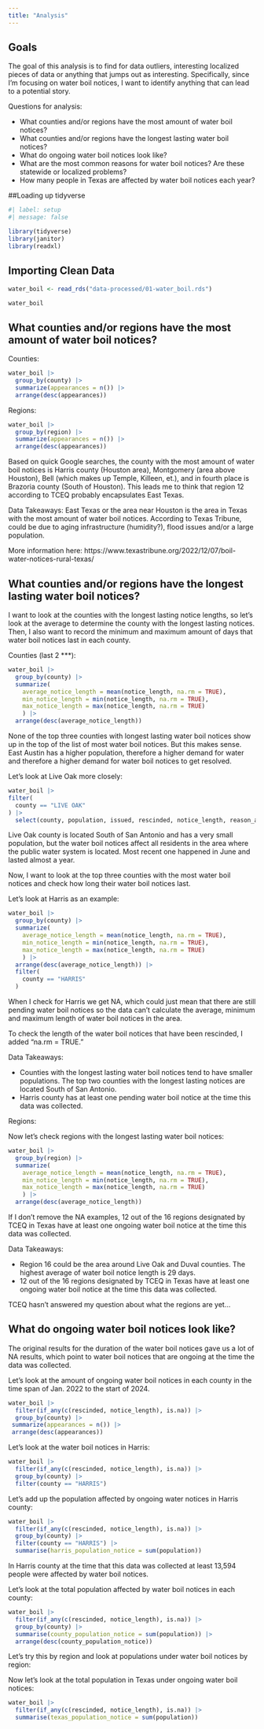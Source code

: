 ```yaml
---
title: "Analysis"
---
```


## Goals 

The goal of this analysis is to find for data outliers, interesting localized pieces of data or anything that jumps out as interesting. Specifically, since I'm focusing on water boil notices, I want to identify anything that can lead to a potential story. 

Questions for analysis: 

- What counties and/or regions have the most amount of water boil notices? 
- What counties and/or regions have the longest lasting water boil notices?
- What do ongoing water boil notices look like? 
- What are the most common reasons for water boil notices? Are these statewide or localized problems? 
- How many people in Texas are affected by water boil notices each year? 

##Loading up tidyverse 

```r
#| label: setup
#| message: false

library(tidyverse)
library(janitor)
library(readxl)
```


## Importing Clean Data 

```r
water_boil <- read_rds("data-processed/01-water_boil.rds")

water_boil 
```


## What counties and/or regions have the most amount of water boil notices?

Counties: 
```r
water_boil |>
  group_by(county) |>
  summarize(appearances = n()) |> 
  arrange(desc(appearances))
```

Regions: 
```r
water_boil |>
  group_by(region) |>
  summarize(appearances = n()) |> 
  arrange(desc(appearances))
```

Based on quick Google searches, the county with the most amount of water boil notices is Harris county (Houston area), Montgomery (area above Houston), Bell (which makes up Temple, Killeen, et.), and in fourth place is Brazoria county (South of Houston). This leads me to think that region 12 according to TCEQ probably encapsulates East Texas. 

Data Takeaways: East Texas or the area near Houston is the area in Texas with the most amount of water boil notices. According to Texas Tribune, could be due to aging infrastructure (humidity?), flood issues and/or a large population. 

More information here: https://www.texastribune.org/2022/12/07/boil-water-notices-rural-texas/

## What counties and/or regions have the longest lasting water boil notices? 

I want to look at the counties with the longest lasting notice lengths, so let's look at the average to determine the county with the longest lasting notices. Then, I also want to record the minimum and maximum amount of days that water boil notices last in each county. 

Counties (last 2 ***): 
```r
water_boil |>
  group_by(county) |>
  summarize(
    average_notice_length = mean(notice_length, na.rm = TRUE),
    min_notice_length = min(notice_length, na.rm = TRUE), 
    max_notice_length = max(notice_length, na.rm = TRUE)
    ) |>
  arrange(desc(average_notice_length)) 
```

None of the top three counties with longest lasting water boil notices show up in the top of the list of most water boil notices. But this makes sense. East Austin has a higher population, therefore a higher demand for water and therefore a higher demand for water boil notices to get resolved. 

Let's look at Live Oak more closely: 


```r
water_boil |>
filter(
  county == "LIVE OAK"
) |>
  select(county, population, issued, rescinded, notice_length, reason_activity, reason, affected_area_activity, affected_area, pws_name)

```

Live Oak county is located South of San Antonio and has a very small population, but the water boil notices affect all residents in the area where the public water system is located. Most recent one happened in June and lasted almost a year. 

Now, I want to look at the top three counties with the most water boil notices and check how long their water boil notices last. 

Let's look at Harris as an example: 

```r
water_boil |>
  group_by(county) |>
  summarize(
    average_notice_length = mean(notice_length, na.rm = TRUE),
    min_notice_length = min(notice_length, na.rm = TRUE), 
    max_notice_length = max(notice_length, na.rm = TRUE)
    ) |>
  arrange(desc(average_notice_length)) |>
  filter(
    county == "HARRIS"
  )
```

When I check for Harris we get NA, which could just mean that there are still pending water boil notices so the data can't calculate the average, minimum and maximum length of water boil notices in the area.

To check the length of the water boil notices that have been rescinded, I added "na.rm = TRUE." 

Data Takeaways: 

- Counties with the longest lasting water boil notices tend to have smaller populations. The top two counties with the longest lasting notices are located South of San Antonio.
- Harris county has at least one pending water boil notice at the time this data was collected. 


Regions: 

Now let's check regions with the longest lasting water boil notices: 

```r
water_boil |>
  group_by(region) |>
  summarize(
    average_notice_length = mean(notice_length, na.rm = TRUE),
    min_notice_length = min(notice_length, na.rm = TRUE), 
    max_notice_length = max(notice_length, na.rm = TRUE)
    ) |>
  arrange(desc(average_notice_length)) 
```
If I don't remove the NA examples, 12 out of the 16 regions designated by TCEQ in Texas have at least one ongoing water boil notice at the time this data was collected.

Data Takeaways: 

- Region 16 could be the area around Live Oak and Duval counties. The highest average of water boil notice length is 29 days. 
- 12 out of the 16 regions designated by TCEQ in Texas have at least one ongoing water boil notice at the time this data was collected. 

TCEQ hasn't answered my question about what the regions are yet...

## What do ongoing water boil notices look like? 

The original results for the duration of the water boil notices gave us a lot of NA results, which point to water boil notices that are ongoing at the time the data was collected.  

Let's look at the amount of ongoing water boil notices in each county in the time span of Jan. 2022 to the start of 2024. 
```r
water_boil |>
  filter(if_any(c(rescinded, notice_length), is.na)) |> 
  group_by(county) |>
 summarize(appearances = n()) |> 
 arrange(desc(appearances))
```

Let's look at the water boil notices in Harris: 

```r
water_boil |>
  filter(if_any(c(rescinded, notice_length), is.na)) |> 
  group_by(county) |>
  filter(county == "HARRIS")
```

Let's add up the population affected by ongoing water notices in Harris county: 

```r
water_boil |>
  filter(if_any(c(rescinded, notice_length), is.na)) |> 
  group_by(county) |>
  filter(county == "HARRIS") |>
  summarise(harris_population_notice = sum(population))
```

In Harris county at the time that this data was collected at least 13,594 people were affected by water boil notices. 

Let's look at the total population affected by water boil notices in each county: 

```r
water_boil |>
  filter(if_any(c(rescinded, notice_length), is.na)) |> 
  group_by(county) |>
  summarise(county_population_notice = sum(population)) |>
  arrange(desc(county_population_notice))
```

Let's try this by region and look at populations under water boil notices by region: 

Now let's look at the total population in Texas under ongoing water boil notices: 

```r
water_boil |>
  filter(if_any(c(rescinded, notice_length), is.na)) |> 
  summarise(texas_population_notice = sum(population)) 
```


